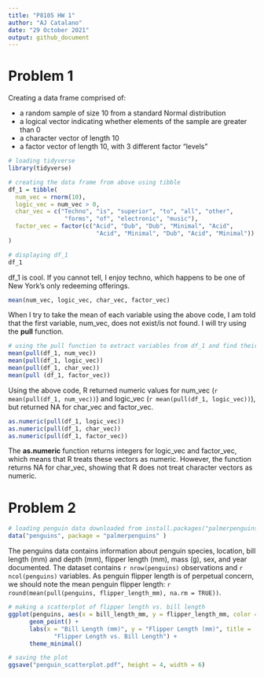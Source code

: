 ```yaml
---
title: "P8105 HW 1"
author: "AJ Catalano"
date: "29 October 2021"
output: github_document
---
```


# Problem 1

Creating a data frame comprised of:

* a random sample of size 10 from a standard Normal distribution
* a logical vector indicating whether elements of the sample are greater than 0
* a character vector of length 10
* a factor vector of length 10, with 3 different factor “levels”

```r
# loading tidyverse
library(tidyverse)
```

```r
# creating the data frame from above using tibble
df_1 = tibble(
  num_vec = rnorm(10),
  logic_vec = num_vec > 0,
  char_vec = c("Techno", "is", "superior", "to", "all", "other",
                "forms", "of", "electronic", "music"),
  factor_vec = factor(c("Acid", "Dub", "Dub", "Minimal", "Acid",
                         "Acid", "Minimal", "Dub", "Acid", "Minimal"))
)

# displaying df_1
df_1
```
df_1 is cool. If you cannot tell, I enjoy techno, which happens to be one of New York's only
redeeming offerings.

```r
mean(num_vec, logic_vec, char_vec, factor_vec)
```
When I try to take the mean of each variable using the above code, I am told that the first variable, num_vec, does not exist/is not found. I will try using the **pull** function.

```r
# using the pull function to extract variables from df_1 and find their means
mean(pull(df_1, num_vec))
mean(pull(df_1, logic_vec))
mean(pull(df_1, char_vec))
mean(pull (df_1, factor_vec))
```
Using the above code, R returned numeric values for num_vec (`r mean(pull(df_1, num_vec))`) and logic_vec (`r mean(pull(df_1, logic_vec))`), but returned NA for char_vec and factor_vec.

```r
as.numeric(pull(df_1, logic_vec))
as.numeric(pull(df_1, char_vec))
as.numeric(pull(df_1, factor_vec))
```
The **as.numeric** function returns integers for logic_vec and factor_vec, which means that R treats these vectors as numeric. However, the function returns NA for char_vec, showing that R does not treat character vectors as numeric.

# Problem 2

```r
# loading penguin data downloaded from install.packages("palmerpenguins")
data("penguins", package = "palmerpenguins" )
```
The penguins data contains information about penguin species, location, bill length (mm) and depth (mm), flipper length (mm), mass (g), sex, and year documented. The dataset contains `r nrow(penguins)` observations and `r ncol(penguins)` variables. As penguin flipper length is of perpetual concern, we should note the mean penguin flipper length: `r round(mean(pull(penguins, flipper_length_mm), na.rm = TRUE))`.

```r
# making a scatterplot of flipper length vs. bill length
ggplot(penguins, aes(x = bill_length_mm, y = flipper_length_mm, color = species)) +
      geom_point() +
      labs(x = "Bill Length (mm)", y = "Flipper Length (mm)", title = 
             "Flipper Length vs. Bill Length") +
      theme_minimal()

# saving the plot
ggsave("penguin_scatterplot.pdf", height = 4, width = 6)
```